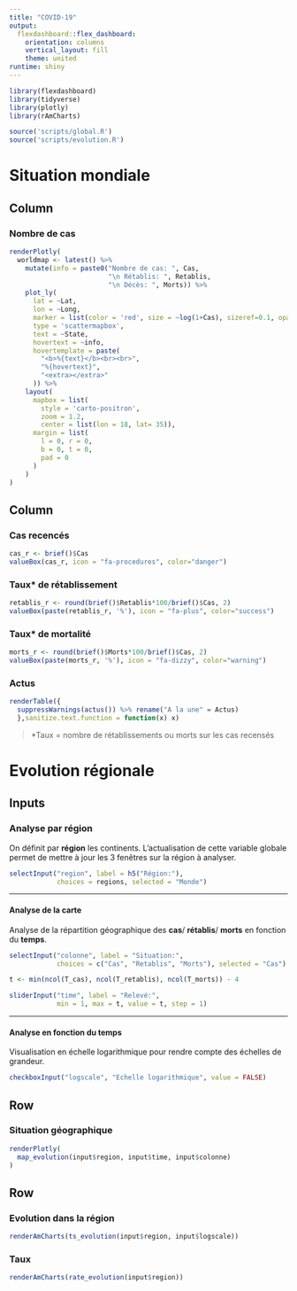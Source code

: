 ```yaml
---
title: "COVID-19"
output: 
  flexdashboard::flex_dashboard:
    orientation: columns
    vertical_layout: fill
    theme: united
runtime: shiny
---
```


```r
library(flexdashboard)
library(tidyverse)
library(plotly)
library(rAmCharts)
```
```r
source('scripts/global.R')
source('scripts/evolution.R')
```

Situation mondiale
=======================================================================

Column {data-width=2/3}
-----------------------------------------------------------------------

### Nombre de cas

```r
renderPlotly(
  worldmap <- latest() %>%
    mutate(info = paste0("Nombre de cas: ", Cas,
                         "\n Rétablis: ", Retablis,
                         "\n Décès: ", Morts)) %>%
    plot_ly(
      lat = ~Lat,
      lon = ~Long,
      marker = list(color = 'red', size = ~log(1+Cas), sizeref=0.1, opacity=0.4),
      type = 'scattermapbox',
      text = ~State,
      hovertext = ~info,
      hovertemplate = paste(
        "<b>%{text}</b><br><br>",
        "%{hovertext}",
        "<extra></extra>"
      )) %>%
    layout(
      mapbox = list(
        style = 'carto-positron',
        zoom = 1.2,
        center = list(lon = 18, lat= 35)),
      margin = list(
        l = 0, r = 0,
        b = 0, t = 0,
        pad = 0
      )
    )
)

```

Column {data-width=1/3}
-----------------------------------------------------------------------
### Cas recencés

```r
cas_r <- brief()$Cas
valueBox(cas_r, icon = "fa-procedures", color="danger")
```

### Taux* de rétablissement

```r
retablis_r <- round(brief()$Retablis*100/brief()$Cas, 2)
valueBox(paste(retablis_r, '%'), icon = "fa-plus", color="success")
```

### Taux* de mortalité

```r
morts_r <- round(brief()$Morts*100/brief()$Cas, 2)
valueBox(paste(morts_r, '%'), icon = "fa-dizzy", color="warning")
```

### Actus {.no-title}

```r
renderTable({
  suppressWarnings(actus()) %>% rename("A la une" = Actus)
  },sanitize.text.function = function(x) x)
```

>*Taux = nombre de rétablissements ou morts sur les cas recensés




Evolution régionale {data-orientation=rows}
=======================================================================

Inputs {.sidebar}
-------------------------------------

<h3>Analyse par région</h3>
On définit par __région__ les continents.
L'actualisation de cette variable globale permet de mettre à jour les 3 fenêtres sur la région à analyser.

```r
selectInput("region", label = h5("Région:"),
            choices = regions, selected = "Monde")
```

<hr>
<h4>Analyse de la carte</h4>
Analyse de la répartition géographique des __cas__/ __rétablis__/ __morts__ en fonction du __temps__.

```r
selectInput("colonne", label = "Situation:",
            choices = c("Cas", "Retablis", "Morts"), selected = "Cas")
```

```r
t <- min(ncol(T_cas), ncol(T_retablis), ncol(T_morts)) - 4

sliderInput("time", label = "Relevé:",
            min = 1, max = t, value = t, step = 1)
```

<hr>
<h4>Analyse en fonction du temps</h4>
Visualisation en échelle logarithmique pour rendre compte des échelles de grandeur.

```r
checkboxInput("logscale", "Echelle logarithmique", value = FALSE)
```


Row {data-height=1/2}
-------------------------------------

### Situation géographique

```r
renderPlotly(
  map_evolution(input$region, input$time, input$colonne)
)
```


Row {data-height=1/2}
-------------------------------------
   
### Evolution dans la région

```r
renderAmCharts(ts_evolution(input$region, input$logscale))
```   
    
### Taux

```r
renderAmCharts(rate_evolution(input$region))
```